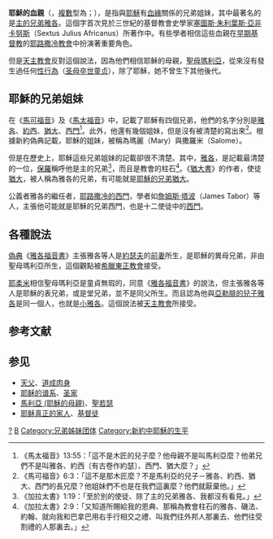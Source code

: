 {{耶稣}}

'''耶穌的血親'''（{{lang-gr|δεσπόσυνοι}}，[[複數_(語法)|複數]]型為{{lang|ge|δεσπόσυνος}}；{{lang-en|Desposyni}}），是指與[[耶穌|耶穌]]有[[血親|血緣]]關係的兄弟姐妹，其中最著名的是[[公義者雅各|主的兄弟雅各]]。這個字首次見於三世紀的基督教會史學家[[塞圖斯·朱利葉斯·亞非卡努斯|塞圖斯·朱利葉斯·亞非卡努斯]]（Sextus Julius Africanus）所著作中。有些學者相信這些血親在[[早期基督教|早期基督教]]的[[耶路撒冷教會|耶路撒冷教會]]中扮演著重要角色。

但是[[天主教會|天主教會]]反對這個說法，因為他們相信耶穌的母親，[[馬利亞_(耶穌的母親)|聖母瑪利亞]]，從來沒有發生過任何[[人类性行为|性行為]]（[[圣母卒世童贞|圣母卒世童贞]]），除了耶穌，她不曾生下其他後代。

== 耶穌的兄弟姐妹 ==
在《[[馬可福音|馬可福音]]》及《[[馬太福音|馬太福音]]》中，記載了耶穌有四個兄弟，他們的名字分別是[[公義者雅各|雅各]]、[[約西_(新約人物)|約西]]、[[猶大_(耶穌的兄弟)|猶大]]、[[西門_(耶穌的兄弟)|西門]]<ref>《馬太福音》13:55：「這不是木匠的兒子麼？他母親不是叫馬利亞麼？他弟兄們不是叫雅各、約西〔有古卷作約瑟〕、西門、猶大麼？」</ref>。此外，他還有幾個姐妹，但是沒有被清楚的寫出來<ref>《馬可福音》6:3：「這不是那木匠麼？不是馬利亞的兒子－雅各、約西、猶大、西門的長兄麼？他姐妹們不也是在我們這裏麼？他們就厭棄他。」</ref>。根據新約偽典記載，耶穌的姐妹，被稱為瑪麗（Mary）與撒羅米（Salome）。

但是在歷史上，耶穌這些兄弟姐妹的記載卻很不清楚。其中，[[公義者雅各|雅各]]，是記載最清楚的一位，[[保罗_(使徒)|保羅]]稱呼他是主的兄弟<ref>《加拉太書》1:19：「至於別的使徒、除了主的兄弟雅各、我都沒有看見。」</ref>，而且是教會的柱石<ref>《加拉太書》2:9：「又知道所賜給我的恩典、那稱為教會柱石的雅各、磯法、約翰、就向我和巴拿巴用右手行相交之禮、叫我們往外邦人那裏去、他們往受割禮的人那裏去。」</ref>。《[[猶大書|猶大書]]》的作者，使徒[[猶達·達陡|猶大]]，被人稱為雅各的兄弟，有可能就是[[猶大_(耶穌的兄弟)|耶穌的兄弟猶大]]。

公義者雅各的繼任者，[[西門_(耶穌的兄弟)|耶路撒冷的西門]]，學者如[[詹姆斯·塔波|詹姆斯·塔波]]（James Tabor）等人，主張他可能就是耶穌的兄弟西門，也是十二使徒中的[[奮銳黨的西門|西門]]。

==各種說法==

[[偽典|偽典]]《[[雅各福音書|雅各福音書]]》主張雅各等人是[[聖若瑟|約瑟夫]]的[[前妻|前妻]]所生，是耶穌的異母兄弟，非由聖母瑪利亞所生，這個觀點被[[希臘|希臘]][[東正教會|東正教會]]接受。

[[耶柔米|耶柔米]]相信聖母瑪利亞是童貞無瑕的，同意《[[雅各福音書|雅各福音書]]》的說法，但主張雅各等人是耶穌的表兄弟，或是堂兄弟，並不是同父所生。而且認為他與[[雅各_(亞勒腓的兒子)|亞勒腓的兒子雅各]]是同一個人，也就是[[小雅各|小雅各]]。這個說法被[[天主教會|天主教會]]所接受。

== 参考文献 ==
{{Reflist}}

== 参见 ==
* [[天父|天父]]、[[道成肉身|道成肉身]]
* [[耶稣的谱系|耶稣的谱系]]、[[圣家|圣家]]
* [[馬利亞_(耶穌的母親)|馬利亞 (耶穌的母親)]]、[[聖若瑟|聖若瑟]]
* [[耶稣真正的家人|耶稣真正的家人]]、[[基督徒|基督徒]]

{{DEFAULTSORT:Desposyni}}
[[Category:耶稣的家人|?]]
[[Category:基督教相关争议|B]]
[[Category:兄弟姊妹团体|Category:兄弟姊妹团体]]
[[Category:新約中耶穌的生平|Category:新約中耶穌的生平]]